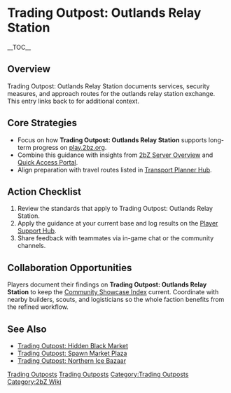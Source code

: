 {{Short description|Trading Outpost: Outlands Relay Station documents services, security measures, and approach routes for the outlands relay station exchange}}
= Trading Outpost: Outlands Relay Station =
{{2bZ Navbox}}
__TOC__

== Overview ==
Trading Outpost: Outlands Relay Station documents services, security measures, and
approach routes for the outlands relay station exchange. This entry links back to
[[Category:Trading Outposts|Trading Outposts]] for additional context.

== Core Strategies ==
* Focus on how '''Trading Outpost: Outlands Relay Station''' supports long-term progress on [[play.2bz.org]].
* Combine this guidance with insights from [[2bZ Server Overview]] and [[Quick Access Portal]].
* Align preparation with travel routes listed in [[Transport Planner Hub]].

== Action Checklist ==
# Review the [[Category:Trading Outposts|Trading Outposts]] standards that apply to Trading Outpost: Outlands Relay Station.
# Apply the guidance at your current base and log results on the [[Player Support Hub]].
# Share feedback with teammates via in-game chat or the community channels.

== Collaboration Opportunities ==
Players document their findings on '''Trading Outpost: Outlands Relay Station''' to keep
the [[Community Showcase Index]] current. Coordinate with nearby builders, scouts, and
logisticians so the whole faction benefits from the refined workflow.

== See Also ==
* [[Trading Outpost: Hidden Black Market]]
* [[Trading Outpost: Spawn Market Plaza]]
* [[Trading Outpost: Northern Ice Bazaar]]

[[Category:Trading Outposts]]
[[Category:2bZ Wiki]]
